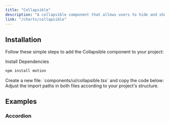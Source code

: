 ```yaml
---
title: "Collapsible"
description: "A collapsible component that allows users to hide and show content."
link: "/charts/collapsible"
---
```


<ComponentPreview name="collapsible-demo" />

## Installation

Follow these simple steps to add the Collapsible component to your project:

<Steps>

<Step>
Install Dependencies
</Step>

```bash 
npm install motion 
```

<Step>
    Create a new file: `components/ui/collapsible.tsx` and copy the code below:
</Step>

<CollapsibleSource name="collapsible" />

<Step>
    Adjust the import paths in both files according to your project's structure.
</Step>

</Steps>

## Examples

### Accordion

<ComponentPreview name="collapsible-accordion" />

